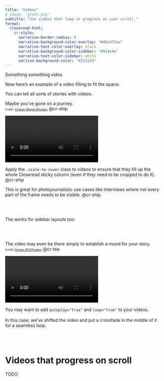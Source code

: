 ```yaml
---
title: "Videos"
# image: "globe.png"
subtitle: "Use videos that loop or progress on user scroll."
format:
  closeread-html:
    cr-style:
      narrative-border-radius: 0
      narrative-background-color-overlay: "#d8e4f2aa"
      narrative-text-color-overlay: black
      narrative-background-color-sidebar: "#914e4e"
      narrative-text-color-sidebar: white
      section-background-color: "#213243"
---
```


Something something video

Now here's an example of a video filling to fit the space:

::::{.cr-section layout="overlay-left"}

You can tell all sorts of stories with videos.

Maybe you've gone on a journey.  
[Credit: [Cristian-Manieri/Pixabay](https://pixabay.com/videos/drone-landscape-green-greenland-236893/)]{style="font-size: 65%;"} @cr-ship

![](ship.mp4){#cr-ship .scale-to-cover alt="A ship sails in a polar region" autoplay="true" loop="true"}

Apply the `.scale-to-cover` class to videos to ensure that they fill up the whole Closeread sticky column (even if they need to be cropped to do it). @cr-ship

This is great for photojournalistic use cases like interviews where not every part of the frame needs to be visible. @cr-ship

::::

\
\

The works for sidebar layouts too:

\
\

::::{.cr-section layout="sidebar-right"}

The video may even be there simply to establish a mood for your story.  
[Credit: [Domka_1611/Pixabay](https://pixabay.com/videos/fire-evening-nature-forest-autumn-148594/)]{style="font-size: 65%;"} @cr-tea

![](tea.mp4){#cr-tea .scale-to-cover alt="One person pours tea into another person's tea cup in front of an open fire." autoplay="true" loop="true"}

:::{focus-on="cr-tea"}
You may want to add `autoplay="true"` and `loop="true"` to your videos.
\
\
In this case, we've shifted the video and put a crossfade in the middle of it for a seamless loop.
:::

::::

\
\

# Videos that progress on scroll

TODO
